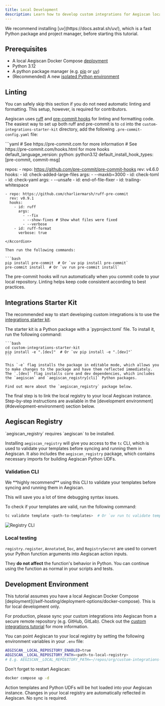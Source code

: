 ```yaml
---
title: Local Development
description: Learn how to develop custom integrations for Aegiscan locally.
---
```



<Tip>
  We recommend installing [uv](https://docs.astral.sh/uv/), which is a fast Python package and project manager, before starting this tutorial.
</Tip>

<ContributingCTA />

## Prerequisites

- A local Aegiscan Docker Compose [deployment](/self-hosting/deployment-options/docker-compose)
- Python 3.12
- A python package manager (e.g. [pip](https://pip.pypa.io/en/stable/) or [uv](https://docs.astral.sh/uv/))
- (Recommended) A new [isolated Python environment](https://docs.astral.sh/uv/pip/environments/)

## Linting

<Note>
  You can safely skip this section if you do not need automatic linting and formatting.
  This setup, however, is required for contributors.
</Note>

Aegiscan uses [ruff](https://docs.astral.sh/ruff/) and [pre-commit hooks](https://pre-commit.com/) for linting and formatting code.
The easiest way to set up both ruff and pre-commit is to `cd` into the `custom-integrations-starter-kit` directory, add the following `.pre-commit-config.yaml` file:

<Accordion title="pre-commit-config.yaml" icon="code">
  ```yaml
  # See https://pre-commit.com for more information
  # See https://pre-commit.com/hooks.html for more hooks
  default_language_version:
    python: python3.12
  default_install_hook_types: [pre-commit, commit-msg]

  repos:
    - repo: https://github.com/pre-commit/pre-commit-hooks
      rev: v4.6.0
      hooks:
        - id: check-added-large-files
          args:
            - --maxkb=3000
        - id: check-toml
        - id: check-yaml
          args:
            - --unsafe
        - id: end-of-file-fixer
        - id: trailing-whitespace

    - repo: https://github.com/charliermarsh/ruff-pre-commit
      rev: v0.9.1
      hooks:
        - id: ruff
          args:
            - --fix
            - --show-fixes # Show what files were fixed
            - --verbose
        - id: ruff-format
          verbose: true
  ```
</Accordion>

Then run the following commands:

```bash
pip install pre-commit  # Or `uv pip install pre-commit`
pre-commit install  # Or `uv run pre-commit install`
```

The pre-commit hooks will run automatically when you commit code to your local repository.
Linting helps keep code consistent according to best practices.

## Integrations Starter Kit

The recommended way to start developing custom integrations is to use the [integrations starter kit](https://github.com/DigitransLab/custom-integrations-starter-kit).

<Steps>
  <CreateNewRepoStep />
  <Step title="Install package and aegiscan_registry">
    The starter kit is a Python package with a `pyproject.toml` file.
    To install it, run the following command:

    ```bash
    cd custom-integrations-starter-kit
    pip install -e ".[dev]"  # Or `uv pip install -e ".[dev]"`
    ```

    This `-e` flag installs the package in editable mode, which allows you to make changes to the package and have them reflected immediately.
    The `.[dev]` flag installs core and dev dependencies, which includes the `aegiscan` and `aegiscan_registry[cli]` Python packages.

    Find out more about the `aegiscan_registry` package below.
  </Step>
  <Step title="Setup development environment">
    The final step is to link the local registry to your local Aegiscan instance.
    Step-by-step instructions are available in the [development environment](#development-environment) section below.
  </Step>
</Steps>

## Aegiscan Registry

<Note>
  `aegiscan_registry` requires `aegiscan` to be installed.
</Note>

Installing `aegiscan_registry` will give you access to the `tc` CLI, which is used to validate your templates before syncing and running them in Aegiscan.
It also includes the `aegiscan_registry` package, which contains necessary imports for building Aegiscan Python UDFs.

### Validation CLI

<Tip>
  We **highly recommend** using this CLI to validate your templates before syncing and running them in Aegiscan.

  This will save you a lot of time debugging syntax issues.
</Tip>

To check if your templates are valid, run the following command:

```bash
tc validate template <path-to-templates>  # Or `uv run tc validate template <path-to-templates>`
```

![Registry CLI](/img/integrations/registry-cli.png)

### Local testing

`registry.register`, `Annotated`, `Doc`, and `RegistrySecret` are used to convert your Python function arguments into Aegiscan action inputs.

They **do not affect** the function's behavior in Python.
You can continue using the function as normal in your scripts and tests.

## Development Environment

<Note>
  This tutorial assumes you have a local Aegiscan Docker Compose [deployment](/self-hosting/deployment-options/docker-compose).
</Note>

<Warning>
  This is for local development only.

  For production, please sync your custom integrations into Aegiscan from a secure remote repository (e.g. GitHub, GitLab).
  Check out the [custom integrations tutorial](/tutorials/custom-integrations) for more information.
</Warning>

You can point Aegiscan to your local registry by setting the following environment variables in your `.env` file:

```bash
AEGISCAN__LOCAL_REPOSITORY_ENABLED=true
AEGISCAN__LOCAL_REPOSITORY_PATH=<path-to-local-registry>
# E.g. AEGISCAN__LOCAL_REPOSITORY_PATH=~/repos/org/custom-integrations-starter-kit
```

Don't forget to restart Aegiscan:

```bash
docker compose up -d
```

Action templates and Python UDFs will be hot loaded into your Aegiscan instance.
Changes in your local registry are automatically reflected in Aegiscan.
No sync is required.

